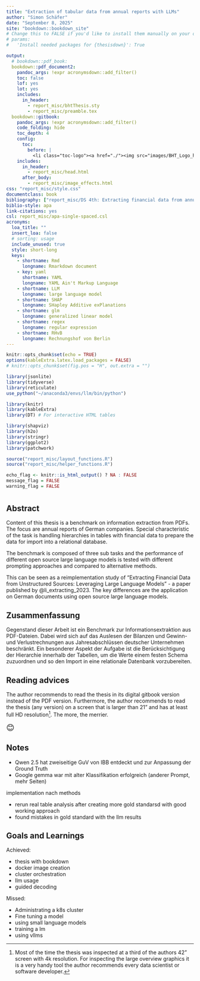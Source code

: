 ```yaml
---
title: "Extraction of tabular data from annual reports with LLMs"
author: "Simon Schäfer"
date: "September 8, 2025"
site: "bookdown::bookdown_site"
# Change this to FALSE if you'd like to install them manually on your own.
# params:
#   'Install needed packages for {thesisdown}': True

output:
  # bookdown::pdf_book:
  bookdown::pdf_document2:
    pandoc_args: !expr acronymsdown::add_filter()
    toc: false
    lof: yes 
    lot: yes
    includes:
      in_header:
        - report_misc/bhtThesis.sty
        - report_misc/preamble.tex
  bookdown::gitbook:
    pandoc_args: !expr acronymsdown::add_filter()
    code_folding: hide
    toc_depth: 4
    config:
      toc:
        before: |
          <li class="toc-logo"><a href="./"><img src="images/BHT_Logo_horizontal_Anthrazit_transparent.svg"></a></li>
    includes:
      in_header:
        - report_misc/head.html
      after_body: 
        - report_misc/image_effects.html
css: "report_misc/style.css"
documentclass: book
bibliography: ["report_misc/DS 4th: Extracting financial data from annual reports.bib"]
biblio-style: apa
link-citations: yes
csl: report_misc/apa-single-spaced.csl
acronyms:
  loa_title: ""
  insert_loa: false
  # sorting: usage
  include_unused: true
  style: short-long
  keys:
    - shortname: Rmd
      longname: Rmarkdown document
    - key: yaml
      shortname: YAML
      longname: YAML Ain't Markup Language
    - shortname: LLM
      longname: large language model
    - shortname: SHAP
      longname: SHapley Additive exPlanations
    - shortname: glm
      longname: generalized linear model
    - shortname: regex
      longname: regular expression
    - shortname: RHvB
      longname: Rechnungshof von Berlin
---
```


```r
knitr::opts_chunk$set(echo = TRUE)
options(kableExtra.latex.load_packages = FALSE)
# knitr::opts_chunk$set(fig.pos = "H", out.extra = "")

library(jsonlite)
library(tidyverse)
library(reticulate)
use_python("~/anaconda3/envs/llm/bin/python")

library(knitr)
library(kableExtra)
library(DT) # For interactive HTML tables

library(shapviz)
library(h2o)
library(stringr)
library(ggplot2)
library(patchwork)
```

```r
source("report_misc/layout_functions.R")
source("report_misc/helper_functions.R")

echo_flag <- knitr::is_html_output() ? NA : FALSE
message_flag = FALSE
warning_flag = FALSE
```

\pagenumbering{gobble}
\pagestyle{empty}

# {.unlisted .unnumbered}

## Abstract {.unlisted .unnumbered}

Content of this thesis is a benchmark on information extraction from PDFs. The focus are annual reports of German companies. Special characteristic of the task is handling hierarchies in tables with financial data to prepare the data for import into a relational database.

The benchmark is composed of three sub tasks and the performance of different open source large language models is tested with different prompting approaches and compared to alternative methods.

This can be seen as a reimplementation study of "Extracting Financial Data from Unstructured Sources: Leveraging Large Language Models" - a paper published by @li_extracting_2023. The key differences are the application on German documents using open source large language models.

## Zusammenfassung {.unlisted .unnumbered}

Gegenstand dieser Arbeit ist ein Benchmark zur Informationsextraktion aus PDF-Dateien. Dabei wird sich auf das Auslesen der Bilanzen und Gewinn- und Verlustrechnungen aus Jahresabschlüssen deutscher Unternehmen beschränkt. Ein besonderer Aspekt der Aufgabe ist die Berücksichtigung der Hierarchie innerhalb der Tabellen, um die Werte einem festen Schema zuzuordnen und so den Import in eine relationale Datenbank vorzubereiten.

## Reading advices {.unlisted .unnumbered}

The author recommends to read the thesis in its digital gitbook version instead of the PDF version. Furthermore, the author recommends to read the thesis (any version) on a screen that is larger than 21" and has at least full HD resolution^[Most of the time the thesis was inspected at a third of the authors 42" screen with 4k resolution. For inspecting the large overview graphics it is a very handy tool the author recommends every data scientist or software developer.]. The more, the merrier.

\huge <span style="font-size: 1.5em;">😊</span> \normalsize

## Notes {.unlisted .unnumbered}

* Qwen 2.5 hat zweiseitige GuV von IBB entdeckt und zur Anpassung der Ground Truth
* Google gemma war mit alter Klassifikation erfolgreich (anderer Prompt, mehr Seiten)

implementation nach methods

* rerun real table analysis after creating more gold standarsd with good working approach
* found mistakes in gold standard with the llm results

## Goals and Learnings {.unlisted .unnumbered}

Achieved:

* thesis with bookdown
* docker image creation
* cluster orchestration
* llm usage
* guided decoding

Missed:

* Administrating a k8s cluster
* Fine tuning a model
* using small language models
* training a lm
* using vllms

\pagestyle{fancy}

\cleardoublepage
\pagenumbering{roman}
\setcounter{page}{1}
\tableofcontents

\cleardoublepage
\pagenumbering{arabic}
\setcounter{page}{1}